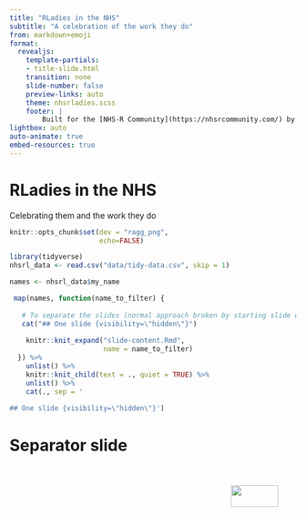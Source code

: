---
title: "RLadies in the NHS"
subtitle: "A celebration of the work they do"
from: markdown+emoji
format:
  revealjs: 
    template-partials: 
    - title-slide.html
    transition: none
    slide-number: false
    preview-links: auto
    theme: nhsrladies.scss
    footer: |
        Built for the [NHS-R Community](https://nhsrcommunity.com/) by [Cara Thompson](https://cararthompson.com)
lightbox: auto
auto-animate: true
embed-resources: true
---

# RLadies in the NHS {background-color="#000000"}

Celebrating them and the work they do

```{r}
knitr::opts_chunk$set(dev = "ragg_png",
                      echo=FALSE)

library(tidyverse)
nhsrl_data <- read.csv("data/tidy-data.csv", skip = 1)
```


```{r, results='asis'}
names <- nhsrl_data$my_name

 map(names, function(name_to_filter) {
   
   # To separate the slides (normal approach broken by starting slide with columns)
   cat("## One slide {visibility=\"hidden\"}")
   
    knitr::knit_expand("slide-content.Rmd",
                       name = name_to_filter)
  }) %>%
    unlist() %>%
    knitr::knit_child(text = ., quiet = TRUE) %>%
    unlist() %>%
    cat(., sep = '
        
## One slide {visibility=\"hidden\"}')

```


# Separator slide {visibility="hidden"}


# {background-color="#FFFFFF"}

::: {.columns}
::: {.column width=55%}

:::

::: {.column width=13%}

::: 
::: {.column width=32%}

<center>
![](images/R-LadiesGlobal.png){width=75%}

![](images/nhsr-logo.jpg){width=75%}
</center>

:::

:::